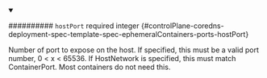 
<details className="config-field" data-expandable="false" open>
<summary>

########## `hostPort` <span className="config-field-required" data-required="false">required</span> <span className="config-field-type">integer</span> <span className="config-field-default"></span> <span className="config-field-enum"></span> {#controlPlane-coredns-deployment-spec-template-spec-ephemeralContainers-ports-hostPort}

Number of port to expose on the host.
If specified, this must be a valid port number, 0 &lt; x &lt; 65536.
If HostNetwork is specified, this must match ContainerPort.
Most containers do not need this.

</summary>



</details>
